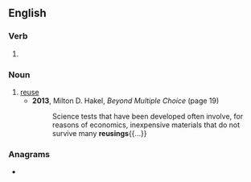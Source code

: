 {{also|re-using}}
==English==

===Verb===
{{head|en|present participle}}

# {{present participle of|reuse|lang=en|nocat=1}}

===Noun===
{{en-noun}}

# [[reuse]]
#* '''2013''', Milton D. Hakel, ''Beyond Multiple Choice'' (page 19)
#*: Science tests that have been developed often involve, for reasons of economics, inexpensive materials that do not survive many '''reusings'''{{...}}

===Anagrams===
* {{anagrams|en|a=eginrsu|Giresun|Guerins|resuing|rugines|signeur}}